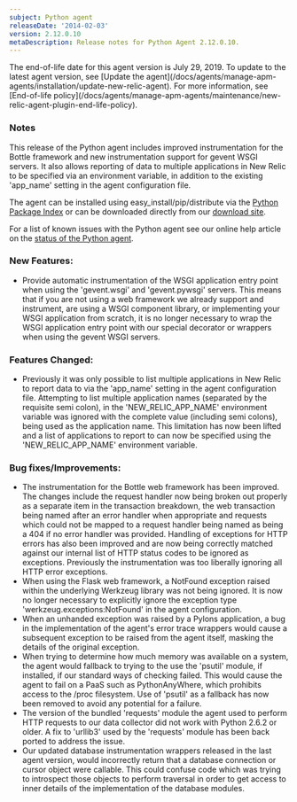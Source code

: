 ```yaml
---
subject: Python agent
releaseDate: '2014-02-03'
version: 2.12.0.10
metaDescription: Release notes for Python Agent 2.12.0.10.
---
```


<Callout variant="important">
  The end-of-life date for this agent version is July 29, 2019. To update to the latest agent version, see [Update the agent](/docs/agents/manage-apm-agents/installation/update-new-relic-agent). For more information, see [End-of-life policy](/docs/agents/manage-apm-agents/maintenance/new-relic-agent-plugin-end-life-policy).
</Callout>

### Notes

This release of the Python agent includes improved instrumentation for the Bottle framework and new instrumentation support for gevent WSGI servers. It also allows reporting of data to multiple applications in New Relic to be specified via an environment variable, in addition to the existing 'app_name' setting in the agent configuration file.

The agent can be installed using easy_install/pip/distribute via the [Python Package Index](https://pypi.python.org/pypi/newrelic) or can be downloaded directly from our [download site](http://download.newrelic.com/python_agent/release/).

For a list of known issues with the Python agent see our online help article on the [status of the Python agent](https://newrelic.com/docs/python/status-of-python-agent).

### New Features:

* Provide automatic instrumentation of the WSGI application entry point when using the 'gevent.wsgi' and 'gevent.pywsgi' servers. This means that if you are not using a web framework we already support and instrument, are using a WSGI component library, or implementing your WSGI application from scratch, it is no longer necessary to wrap the WSGI application entry point with our special decorator or wrappers when using the gevent WSGI servers.

### Features Changed:

* Previously it was only possible to list multiple applications in New Relic to report data to via the 'app_name' setting in the agent configuration file. Attempting to list multiple application names (separated by the requisite semi colon), in the 'NEW_RELIC_APP_NAME' environment variable was ignored with the complete value (including semi colons), being used as the application name. This limitation has now been lifted and a list of applications to report to can now be specified using the 'NEW_RELIC_APP_NAME' environment variable.

### Bug fixes/Improvements:

* The instrumentation for the Bottle web framework has been improved. The changes include the request handler now being broken out properly as a separate item in the transaction breakdown, the web transaction being named after an error handler when appropriate and requests which could not be mapped to a request handler being named as being a 404 if no error handler was provided. Handling of exceptions for HTTP errors has also been improved and are now being correctly matched against our internal list of HTTP status codes to be ignored as exceptions. Previously the instrumentation was too liberally ignoring all HTTP error exceptions.
* When using the Flask web framework, a NotFound exception raised within the underlying Werkzeug library was not being ignored. It is now no longer necessary to explicitly ignore the exception type 'werkzeug.exceptions:NotFound' in the agent configuration.
* When an unhanded exception was raised by a Pylons application, a bug in the implementation of the agent's error trace wrappers would cause a subsequent exception to be raised from the agent itself, masking the details of the original exception.
* When trying to determine how much memory was available on a system, the agent would fallback to trying to the use the 'psutil' module, if installed, if our standard ways of checking failed. This would cause the agent to fail on a PaaS such as PythonAnyWhere, which prohibits access to the /proc filesystem. Use of 'psutil' as a fallback has now been removed to avoid any potential for a failure.
* The version of the bundled 'requests' module the agent used to perform HTTP requests to our data collector did not work with Python 2.6.2 or older. A fix to 'urllib3' used by the 'requests' module has been back ported to address the issue.
* Our updated database instrumentation wrappers released in the last agent version, would incorrectly return that a database connection or cursor object were callable. This could confuse code which was trying to introspect those objects to perform traversal in order to get access to inner details of the implementation of the database modules.
